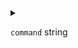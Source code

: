 
<details>
<summary>

`command`  <span class="config-field-type">string</span> 

</summary>

Command is the name of the command that should be available in the remote container. DevSpace
will create a small script for that inside the container that redirect command execution to
the local computer.

</details>
